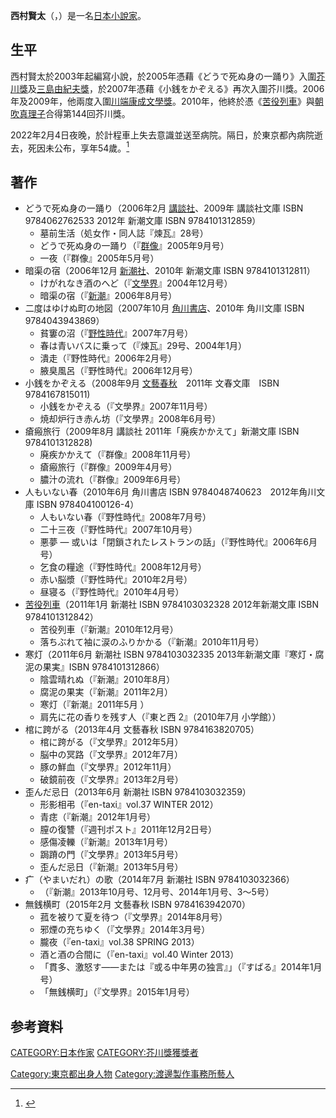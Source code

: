 
{{Infobox writer <!-- for more information see [[:Template:Infobox_writer/doc|:Template:Infobox writer/doc]] -->
| name = 西村賢太
| image =
| caption =
| birth_date = {{birth date|1967|7|12}}
| birth_place ={{JPN}}[[東京都|東京都]][[江戶川區|江戶川區]]
| death_date = {{death date and age|2022|2|5|1967|7|12}}
| death_place = {{JPN}}[[東京都|東京都]][[北區_(東京都)|北區]]
| nationality = {{JPN}}
| occupation = [[小說家|小說家]]
| genre = 
| movement =
| notableworks = [[苦役列車|苦役列車]]
| influences =
| influenced =
| awards       = [[野間文藝新人獎|野間文藝新人獎]]（2007年）<br />[[芥川龍之介賞|芥川龍之介賞]]（2011年）
| signature    =
| website =
}}
{{japanese|japanese=西村 賢太|kana=にしむら けんた|romaji=Nishimura Kenta}}

'''西村賢太'''（{{jpn|j=西村 賢太|hg=にしむら けんた|rm=Nishimura Kenta|help=no}}，{{bd|1967年|7月12日|2022年|2月5日|catIdx=Nishimura Kenta}}）是一名[[日本|日本]][[小說家|小說家]]。

==生平==
西村賢太於2003年起編寫小說，於2005年憑藉《どうで死ぬ身の一踊り》入圍[[芥川獎|芥川獎]]及[[三島由紀夫獎|三島由紀夫獎]]，於2007年憑藉《小銭をかぞえる》再次入圍芥川獎。2006年及2009年，他兩度入圍[[川端康成文學獎|川端康成文學獎]]。2010年，他終於憑《[[苦役列車|苦役列車]]》與[[朝吹真理子|朝吹真理子]]合得第144回芥川獎。

2022年2月4日夜晚，於計程車上失去意識並送至病院。隔日，於東京都內病院逝去，死因未公布，享年54歲。<ref>{{Cite web|title=芥川賞作家の西村賢太さん死去|url=https://www.sankei.com/article/20220205-NG5HJZDCBZKR3NRDYSBQG25BKM/|access-date=2022-02-05|date=2022-02-05|last=INC|first=SANKEI DIGITAL|work=産経ニュース|language=ja}}</ref>

== 著作 ==
* どうで死ぬ身の一踊り（2006年2月 [[講談社|講談社]]、2009年 講談社文庫 ISBN 9784062762533 2012年 新潮文庫 ISBN 9784101312859）
** 墓前生活（処女作・同人誌『煉瓦』28号）
** どうで死ぬ身の一踊り（『[[群像|群像]]』2005年9月号）
** 一夜（『群像』2005年5月号）
* 暗渠の宿（2006年12月 [[新潮社|新潮社]]、2010年 新潮文庫 ISBN 9784101312811）
** けがれなき酒のへど（『[[文學界|文學界]]』2004年12月号）
** 暗渠の宿（『[[新潮|新潮]]』2006年8月号）
* 二度はゆけぬ町の地図（2007年10月 [[角川書店|角川書店]]、2010年 角川文庫 ISBN 9784043943869）
** 貧窶の沼（『[[小説野性時代|野性時代]]』2007年7月号）
** 春は青いバスに乗って（『煉瓦』29号、2004年1月）
** 潰走（『野性時代』2006年2月号）
** 腋臭風呂（『野性時代』2006年12月号）
* 小銭をかぞえる（2008年9月 [[文藝春秋|文藝春秋]]　2011年 文春文庫　ISBN　9784167815011)
** 小銭をかぞえる（『文學界』2007年11月号）
** 焼却炉行き赤ん坊（『文學界』2008年6月号）
* 瘡瘢旅行（2009年8月 講談社 2011年「廃疾かかえて」新潮文庫 ISBN 9784101312828)
** 廃疾かかえて（『群像』2008年11月号）
** 瘡瘢旅行（『群像』2009年4月号）
** 膿汁の流れ（『群像』2009年6月号）
* 人もいない春（2010年6月 角川書店 ISBN 9784048740623　2012年角川文庫 ISBN 978404100126-4）
** 人もいない春（『野性時代』2008年7月号）
** 二十三夜（『野性時代』2007年10月号）
** 悪夢 ― 或いは「閉鎖されたレストランの話」（『野性時代』2006年6月号）
** 乞食の糧途（『野性時代』2008年12月号）
** 赤い脳漿（『野性時代』2010年2月号）
** 昼寝る（『野性時代』2010年4月号）
*[[苦役列車|苦役列車]]（2011年1月 新潮社 ISBN 9784103032328 2012年新潮文庫 ISBN 9784101312842）
** 苦役列車（『新潮』2010年12月号）
** 落ちぶれて袖に涙のふりかかる（『新潮』2010年11月号）
*寒灯（2011年6月 新潮社 ISBN 9784103032335 2013年新潮文庫『寒灯・腐泥の果実』ISBN 9784101312866）
**陰雲晴れぬ（『新潮』2010年8月） 
**腐泥の果実（『新潮』2011年2月）
**寒灯（『新潮』2011年5月 ）
**肩先に花の香りを残す人（『東と西 2』（2010年7月 小学館））
*棺に跨がる（2013年4月 文藝春秋 ISBN 9784163820705）
**棺に跨がる（『文學界』2012年5月） 
**脳中の冥路（『文學界』2012年7月）
**豚の鮮血（『文學界』2012年11月）
**破鏡前夜（『文學界』2013年2月号）
*歪んだ忌日（2013年6月 新潮社 ISBN 9784103032359）
**形影相弔（『en-taxi』vol.37 WINTER 2012）
**青痣（『新潮』2012年1月号）
**膣の復讐（『週刊ポスト』2011年12月2日号）
**感傷凌轢（『新潮』2013年1月号）
**跼蹐の門（『文學界』2013年5月号）
**歪んだ忌日（『新潮』2013年5月号）
*疒（やまいだれ）の歌（2014年7月 新潮社 ISBN 9784103032366）
**（『新潮』2013年10月号、12月号、2014年1月号、3～5号）
*無銭横町（2015年2月 文藝春秋 ISBN 9784163942070）
**菰を被りて夏を待つ（『文學界』2014年8月号）
**邪煙の充ちゆく（『文學界』2014年3月号）
**朧夜（『en-taxi』vol.38 SPRING 2013）
**酒と酒の合間に（『en-taxi』vol.40 Winter 2013）
**「貫多、激怒す――または『或る中年男の独言』」（『すばる』2014年1月号）
**「無銭横町」（『文學界』2015年1月号）

== 参考資料 ==
{{Reflist}}


{{Normdaten}}
{{DEFAULTSORT:Nishimura Kenta}}
[[CATEGORY:日本作家|CATEGORY:日本作家]]
[[CATEGORY:芥川獎獲獎者|CATEGORY:芥川獎獲獎者]]
[[Category:東京都出身人物|Category:東京都出身人物]]
[[Category:渡邊製作事務所藝人|Category:渡邊製作事務所藝人]]